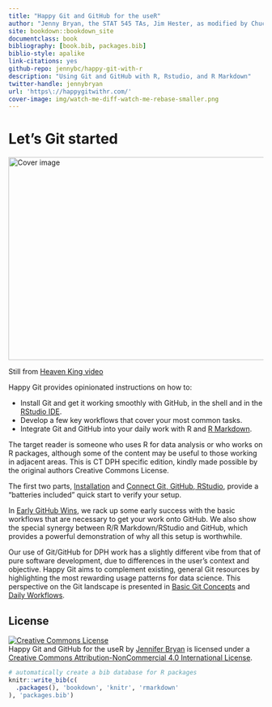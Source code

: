 ```yaml
--- 
title: "Happy Git and GitHub for the useR"
author: "Jenny Bryan, the STAT 545 TAs, Jim Hester, as modified by Chuck Powell"
site: bookdown::bookdown_site
documentclass: book
bibliography: [book.bib, packages.bib]
biblio-style: apalike
link-citations: yes
github-repo: jennybc/happy-git-with-r
description: "Using Git and GitHub with R, Rstudio, and R Markdown"
twitter-handle: jennybryan
url: 'https\://happygitwithr.com/'
cover-image: img/watch-me-diff-watch-me-rebase-smaller.png
---
```


# Let's Git started {-}

<div class="figure">
<img src="img/watch-me-diff-watch-me-rebase-smaller.png" width="669" height="400" alt="Cover image" />
<p class="caption">Still from <a href="https://www.youtube.com/watch?v=uBWrpVrazzA">Heaven King video</a></p>
</div>

Happy Git provides opinionated instructions on how to:

  * Install Git and get it working smoothly with GitHub, in the shell and in the [RStudio IDE](https://www.rstudio.com/products/rstudio/).
  * Develop a few key workflows that cover your most common tasks.
  * Integrate Git and GitHub into your daily work with R and [R Markdown](https://rmarkdown.rstudio.com).
  
The target reader is someone who uses R for data analysis or who works on R
packages, although some of the content may be useful to those working in
adjacent areas. This is CT DPH specific edition, kindly made possible
by the original authors Creative Commons License.

The first two parts, [Installation](#install-intro) and 
[Connect Git, GitHub, RStudio](#connect-intro), provide a "batteries included"
quick start to verify your setup.

In [Early GitHub Wins](#usage-intro), we rack up some early success with the
basic workflows that are necessary to get your work onto GitHub. We also show
the special synergy between R/R Markdown/RStudio and GitHub, which provides a
powerful demonstration of why all this setup is worthwhile.

Our use of Git/GitHub for DPH work has a slightly different vibe from that of
pure software development, due to differences in the user's context and
objective. Happy Git aims to complement existing, general Git resources by
highlighting the most rewarding usage patterns for data science. This
perspective on the Git landscape is presented in [Basic Git
Concepts](#git-intro) and [Daily Workflows](#workflows-intro).

## License {-}

<a rel="license" href="http://creativecommons.org/licenses/by-nc/4.0/"><img alt="Creative Commons License" style="border-width:0" src="https://i.creativecommons.org/l/by-nc/4.0/88x31.png" /></a><br /><span xmlns:dct="http://purl.org/dc/terms/" property="dct:title">Happy Git and GitHub for the useR</span> by <a xmlns:cc="http://creativecommons.org/ns#" href="https://github.com/jennybc/happy-git-with-r" property="cc:attributionName" rel="cc:attributionURL">Jennifer Bryan</a> is licensed under a <a rel="license" href="http://creativecommons.org/licenses/by-nc/4.0/">Creative Commons Attribution-NonCommercial 4.0 International License</a>.

```r
# automatically create a bib database for R packages
knitr::write_bib(c(
  .packages(), 'bookdown', 'knitr', 'rmarkdown'
), 'packages.bib')
```
